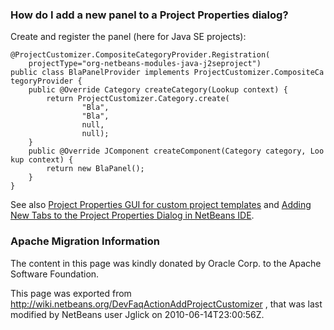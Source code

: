 <!--

    Licensed to the Apache Software Foundation (ASF) under one
    or more contributor license agreements.  See the NOTICE file
    distributed with this work for additional information
    regarding copyright ownership.  The ASF licenses this file
    to you under the Apache License, Version 2.0 (the
    "License"); you may not use this file except in compliance
    with the License.  You may obtain a copy of the License at

      http://www.apache.org/licenses/LICENSE-2.0

    Unless required by applicable law or agreed to in writing,
    software distributed under the License is distributed on an
    "AS IS" BASIS, WITHOUT WARRANTIES OR CONDITIONS OF ANY
    KIND, either express or implied.  See the License for the
    specific language governing permissions and limitations
    under the License.

-->

===How do I add a new panel to a Project Properties dialog?===

Create and register the panel (here for Java SE projects):

 @ProjectCustomizer.CompositeCategoryProvider.Registration(
     projectType="org-netbeans-modules-java-j2seproject")
 public class BlaPanelProvider implements ProjectCustomizer.CompositeCategoryProvider {
     public @Override Category createCategory(Lookup context) {
         return ProjectCustomizer.Category.create(
                 "Bla",
                 "Bla",
                 null,
                 null);
     }
     public @Override JComponent createComponent(Category category, Lookup context) {
         return new BlaPanel();
     }
 }

See also [http://blogs.sun.com/gridbag/entry/project_properties_gui_for_custom Project Properties GUI for custom project templates] and [http://netbeans.dzone.com/new-tabs-netbeans-project-props Adding New Tabs to the Project Properties Dialog in NetBeans IDE].

===Apache Migration Information===

The content in this page was kindly donated by Oracle Corp. to the
Apache Software Foundation.

This page was exported from http://wiki.netbeans.org/DevFaqActionAddProjectCustomizer , 
that was last modified by NetBeans user Jglick 
on 2010-06-14T23:00:56Z.


